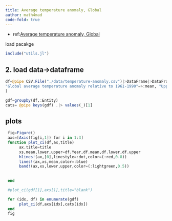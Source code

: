 ```yaml
---
title: Average temperature anomaly, Global
author: math4mad
code-fold: true
---
```


:::{.callout-note title="info"}
  - ref:[Average temperature anomaly, Global](https://ourworldindata.org/grapher/temperature-anomaly)
  
:::


load pacakge
```julia
include("utils.jl")
```

## 2. load data->dataframe
```julia
df=@pipe CSV.File("./data/temperature-anomaly.csv")|>DataFrame|>DataFrame|>coalesce.(_, 0.0)|>rename!(_,
"Global average temperature anomaly relative to 1961-1990"=>:mean, "Upper bound of the annual temperature anomaly (95% confidence interval)"=>:upper, "Lower bound of the annual temperature anomaly (95% confidence interval)"=>:lower
)

gdf=groupby(df,:Entity)
cats= @pipe keys(gdf) .|> values(_)[1]
```

## plots 
```julia
 fig=Figure()
 axs=[Axis(fig[i,1]) for i in 1:3]
 function plot_ci(df,ax,title)
      ax.title=title
      xs,mean,lower,upper=df.Year,df.mean,df.lower,df.upper
      hlines!(ax,[0],linestyle=:dot,color=(:red,0.8))
      lines!(ax,xs,mean,color=:blue)
      band!(ax,xs,lower,upper,color=(:lightgreen,0.5))
      
      
 end

 #plot_ci(gdf[1],axs[1],title="blank")

 for (idx, df) in enumerate(gdf)
      plot_ci(df,axs[idx],cats[idx])
 end
 fig
```
